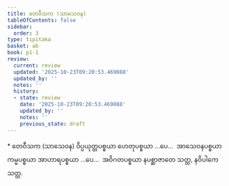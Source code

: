 ```yaml
---
title: တေဝီသက (သာသေဝန)
tableOfContents: false
sidebar:
  order: 3
type: tipitaka
basket: ab
book: p1-1
review:
  current: review
  updated: '2025-10-23T09:20:53.469088'
  updated_by: ''
  notes: ''
  history:
  - state: review
    date: '2025-10-23T09:20:53.469088'
    updated_by: ''
    notes: ''
    previous_state: draft
---
```



<ReviewStatus review={frontmatter.review} showDetails={true} />

<HypothesisAnnotation frontmatter={frontmatter} />

<DynamicBreadcrumb />

<Paragraph type="center" book="p1-1">
* တေဝီသက (သာသေဝန)
</Paragraph>

<Paragraph number="621" book="p1-1">
ဝိပ္ပယုတ္တပစ္စယာ ဟေတုပစ္စယာ …ပေ…  အာသေဝနပစ္စယာ ကမ္မပစ္စယာ အာဟာရပစ္စယာ …ပေ…  အဝိဂတပစ္စယာ နပစ္ဆာဇာတေ သတ္တ, နဝိပါကေ သတ္တ.
</Paragraph>